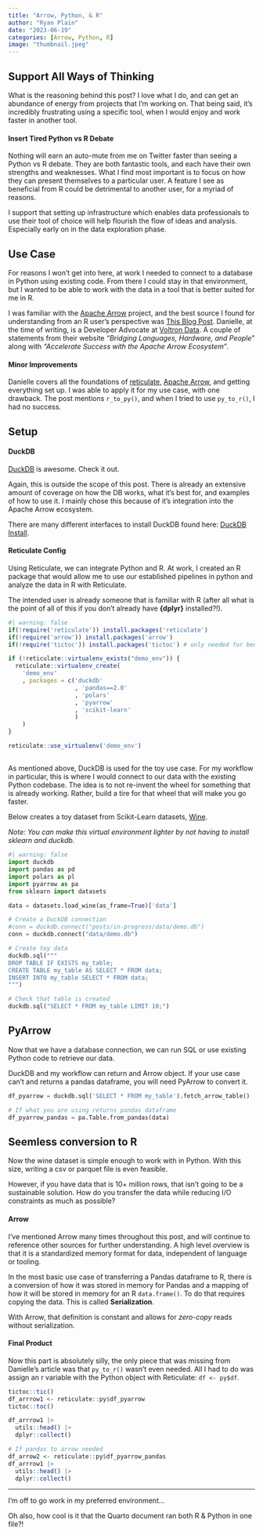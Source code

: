 ```yaml
---
title: "Arrow, Python, & R"
author: "Ryan Plain"
date: "2023-06-19"
categories: [Arrow, Python, R]
image: "thumbnail.jpeg"
---
```


## Support All Ways of Thinking

What is the reasoning behind this post? I love what I do, and can get an abundance of energy from projects that I'm working on. That being said, it's incredibly frustrating using a specific tool, when I would enjoy and work faster in another tool. 

#### Insert Tired Python vs R Debate

Nothing will earn an auto-mute from me on Twitter faster than seeing a Python vs R debate. They are both fantastic tools, and each have their own strengths and weaknesses. What I find most important is to focus on how they can present themselves to a particular user. A feature I see as beneficial from R could be detrimental to another user, for a myriad of reasons. 

I support that setting up infrastructure which enables data professionals to use their tool of choice will help flourish the flow of ideas and analysis. Especially early on in the data exploration phase. 


## Use Case

For reasons I won't get into here, at work I needed to connect to a database in Python using existing code. From there I could stay in that environment, but I wanted to be able to work with the data in a tool that is better suited for me in R.

I was familiar with the [Apache Arrow](https://arrow.apache.org/) project, and the best source I found for understanding from an R user's perspective was [This Blog Post](https://blog.djnavarro.net/posts/2022-09-09_reticulated-arrow/). Danielle, at the time of writing, is a Developer Advocate at [Voltron Data](https://voltrondata.com/). A couple of statements from their website *"Bridging Languages, Hardware, and People"* along with *"Accelerate Success with the Apache Arrow Ecosystem"*. 

#### Minor Improvements

Danielle covers all the foundations of [reticulate](https://rstudio.github.io/reticulate/), [Apache Arrow](https://arrow.apache.org/docs/index.html), and getting everything set up. I was able to apply it for my use case, with one drawback. The post mentions `r_to_py()`, and when I tried to use `py_to_r()`, I had no success. 

## Setup

#### DuckDB

[DuckDB](https://duckdb.org/) is awesome. Check it out. 

Again, this is outside the scope of this post. There is already an extensive amount of coverage on how the DB works, what it's best for, and examples of how to use it. I mainly chose this because of it's integration into the Apache Arrow ecosystem. 

There are many different interfaces to install DuckDB found here: [DuckDB Install](https://duckdb.org/#quickinstall).

#### Reticulate Config

Using Reticulate, we can integrate Python and R. At work, I created an R package that would allow me to use our established pipelines in python and analyze the data in R with Reticulate. 

The intended user is already someone that is familiar with R (after all what is the point of all of this if you don't already have **{dplyr}** installed?!). 

```r
#| warning: false
if(!require('reticulate')) install.packages('reticulate') 
if(!require('arrow')) install.packages('arrow') 
if(!require('tictoc')) install.packages('tictoc') # only needed for benchmark

if (!reticulate::virtualenv_exists("demo_env")) {
  reticulate::virtualenv_create(
    'demo_env'
    , packages = c('duckdb'
                   , 'pandas==2.0'
                   , 'polars'
                   , 'pyarrow'
                   , 'scikit-learn'
                   )
    )
}

reticulate::use_virtualenv('demo_env')

```

## <Insert Your DB Here>

As mentioned above, DuckDB is used for the toy use case. For my workflow in particular, this is where I would connect to our data with the existing Python codebase. The idea is to not re-invent the wheel for something that is already working. Rather, build a tire for that wheel that will make you go faster. 

Below creates a toy dataset from Scikit-Learn datasets, [Wine](https://scikit-learn.org/stable/modules/generated/sklearn.datasets.load_wine.html).

*Note: You can make this virtual environment lighter by not having to install sklearn and duckdb.*

```python
#| warning: false
import duckdb 
import pandas as pd
import polars as pl
import pyarrow as pa
from sklearn import datasets

data = datasets.load_wine(as_frame=True)['data']

# Create a DuckDB connection
#conn = duckdb.connect("posts/in-progress/data/demo.db")
conn = duckdb.connect("data/demo.db")

# Create toy data
duckdb.sql("""
DROP TABLE IF EXISTS my_table;
CREATE TABLE my_table AS SELECT * FROM data;
INSERT INTO my_table SELECT * FROM data;
""")

# Check that table is created
duckdb.sql("SELECT * FROM my_table LIMIT 10;")
```

## PyArrow

Now that we have a database connection, we can run SQL or use existing Python code to retrieve our data. 

DuckDB and my workflow can return and Arrow object. If your use case can't and returns a pandas dataframe, you will need PyArrow to convert it. 

```python

df_pyarrow = duckdb.sql('SELECT * FROM my_table').fetch_arrow_table()

# If what you are using returns pandas dataframe
df_pyarrow_pandas = pa.Table.from_pandas(data)

```

## Seemless conversion to R

Now the wine dataset is simple enough to work with in Python. With this size, writing a csv or parquet file is even feasible. 

However, if you have data that is 10+ million rows, that isn't going to be a sustainable solution. How do you transfer the data while reducing I/O constraints as much as possible?

#### Arrow

I've mentioned Arrow many times throughout this post, and will continue to reference other sources for further understanding. A high level overview is that it is a standardized memory format for data, independent of language or tooling. 

In the most basic use case of transferring a Pandas dataframe to R, there is a conversion of how it was stored in memory for Pandas and a mapping of how it will be stored in memory for an R `data.frame()`. To do that requires copying the data. This is called **Serialization**. 

With Arrow, that definition is constant and allows for *zero-copy* reads without serialization.

#### Final Product

Now this part is absolutely silly, the only piece that was missing from Danielle's article was that `py_to_r()` wasn't even needed. All I had to do was assign an r variable with the Python object with Reticulate: `df <- py$df`.

```r

tictoc::tic()
df_arrrow1 <- reticulate::py$df_pyarrow
tictoc::toc()

df_arrrow1 |> 
  utils::head() |> 
  dplyr::collect()

# If pandas to arrow needed
df_arrow2 <- reticulate::py$df_pyarrow_pandas
df_arrrow1 |> 
  utils::head() |> 
  dplyr::collect()

```

---

I'm off to go work in my preferred environment... 

Oh also, how cool is it that the Quarto document ran both R & Python in one file?!













